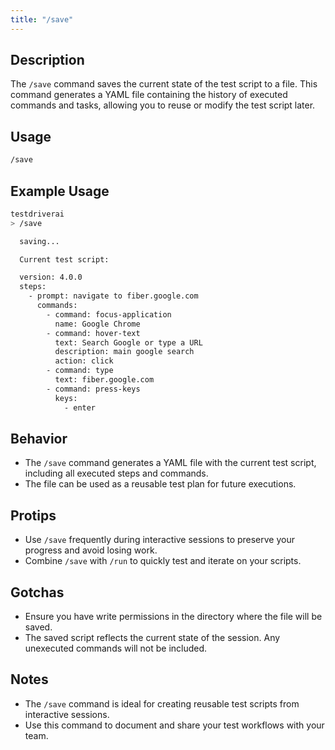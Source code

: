 ```yaml
---
title: "/save"
---
```


## Description
The `/save` command saves the current state of the test script to a file. This command generates a YAML file containing the history of executed commands and tasks, allowing you to reuse or modify the test script later.

## Usage
```bash
/save
```

## Example Usage
```bash
testdriverai
> /save

  saving...

  Current test script:

  version: 4.0.0
  steps:
    - prompt: navigate to fiber.google.com
      commands:
        - command: focus-application
          name: Google Chrome
        - command: hover-text
          text: Search Google or type a URL
          description: main google search
          action: click
        - command: type
          text: fiber.google.com
        - command: press-keys
          keys:
            - enter
```

## Behavior
- The `/save` command generates a YAML file with the current test script, including all executed steps and commands.
- The file can be used as a reusable test plan for future executions.

## Protips
- Use `/save` frequently during interactive sessions to preserve your progress and avoid losing work.
- Combine `/save` with `/run` to quickly test and iterate on your scripts.

## Gotchas
- Ensure you have write permissions in the directory where the file will be saved.
- The saved script reflects the current state of the session. Any unexecuted commands will not be included.

## Notes
- The `/save` command is ideal for creating reusable test scripts from interactive sessions.
- Use this command to document and share your test workflows with your team.
